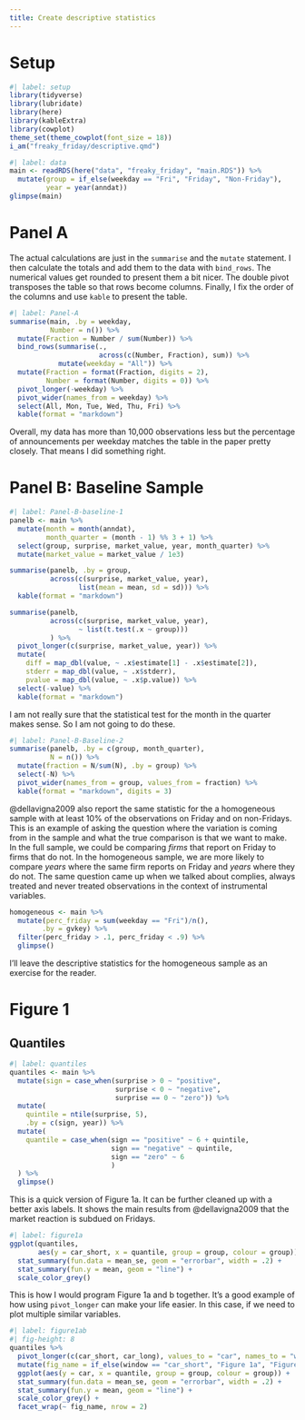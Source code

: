 ```yaml
---
title: Create descriptive statistics
---
```


# Setup

```r
#| label: setup
library(tidyverse)
library(lubridate)
library(here)
library(kableExtra)
library(cowplot)
theme_set(theme_cowplot(font_size = 18))
i_am("freaky_friday/descriptive.qmd")
```

```r
#| label: data
main <- readRDS(here("data", "freaky_friday", "main.RDS")) %>%
  mutate(group = if_else(weekday == "Fri", "Friday", "Non-Friday"),
         year = year(anndat))
glimpse(main)
```

# Panel A


The actual calculations are just in the `summarise` and the `mutate` statement. I then calculate the totals and add them to the data with `bind_rows`. The numerical values get rounded to present them a bit nicer. The double pivot transposes the table so that rows become columns. Finally, I fix the order of the columns and use `kable` to present the table.

```r
#| label: Panel-A
summarise(main, .by = weekday,
          Number = n()) %>%
  mutate(Fraction = Number / sum(Number)) %>%
  bind_rows(summarise(.,
                      across(c(Number, Fraction), sum)) %>%
            mutate(weekday = "All")) %>%
  mutate(Fraction = format(Fraction, digits = 2),
         Number = format(Number, digits = 0)) %>%
  pivot_longer(-weekday) %>%
  pivot_wider(names_from = weekday) %>%
  select(All, Mon, Tue, Wed, Thu, Fri) %>%
  kable(format = "markdown")
```

Overall, my data has more than 10,000 observations less but the percentage of announcements per weekday matches the table in the paper pretty closely. That means I did something right.

# Panel B: Baseline Sample

```r
#| label: Panel-B-baseline-1
panelb <- main %>%
  mutate(month = month(anndat),
         month_quarter = (month - 1) %% 3 + 1) %>%
  select(group, surprise, market_value, year, month_quarter) %>%
  mutate(market_value = market_value / 1e3)

summarise(panelb, .by = group,
          across(c(surprise, market_value, year),
                 list(mean = mean, sd = sd))) %>%
  kable(format = "markdown")

summarise(panelb,
          across(c(surprise, market_value, year),
                 ~ list(t.test(.x ~ group)))
          ) %>%
  pivot_longer(c(surprise, market_value, year)) %>%
  mutate(
    diff = map_dbl(value, ~ .x$estimate[1] - .x$estimate[2]),
    stderr = map_dbl(value, ~ .x$stderr),
    pvalue = map_dbl(value, ~ .x$p.value)) %>%
  select(-value) %>%
  kable(format = "markdown")
```

I am not really sure that the statistical test for the month in the quarter makes sense. So I am not going to do these.

```r
#| label: Panel-B-Baseline-2
summarise(panelb, .by = c(group, month_quarter),
          N = n()) %>%
  mutate(fraction = N/sum(N), .by = group) %>%
  select(-N) %>%
  pivot_wider(names_from = group, values_from = fraction) %>%
  kable(format = "markdown", digits = 3)
```

@dellavigna2009 also report the same statistic for the a homogeneous sample with at least 10% of the observations on Friday and on non-Fridays. This is an example of asking the question where the variation is coming from in the sample and what the true comparison is that we want to make. In the full sample, we could be comparing *firms* that report on Friday to firms that do not. In the homogeneous sample, we are more likely to compare *years* where the same firm reports on Friday and *years* where they do not. The same question came up when we talked about complies, always treated and never treated observations in the context of instrumental variables.

```r
homogeneous <- main %>%
  mutate(perc_friday = sum(weekday == "Fri")/n(),
        .by = gvkey) %>%
  filter(perc_friday > .1, perc_friday < .9) %>%
  glimpse()
```

I'll leave the descriptive statistics for the homogeneous sample as an exercise for the reader.

# Figure 1

## Quantiles

```r
#| label: quantiles
quantiles <- main %>%
  mutate(sign = case_when(surprise > 0 ~ "positive",
                          surprise < 0 ~ "negative",
                          surprise == 0 ~ "zero")) %>%
  mutate(
    quintile = ntile(surprise, 5),
    .by = c(sign, year)) %>%
  mutate(
    quantile = case_when(sign == "positive" ~ 6 + quintile,
                         sign == "negative" ~ quintile,
                         sign == "zero" ~ 6
                         )
  ) %>%
  glimpse()
```

This is a quick version of Figure 1a. It can be further cleaned up with a better axis labels. It shows the main results from @dellavigna2009 that the market reaction is subdued on Fridays. 

```r
#| label: figure1a
ggplot(quantiles,
       aes(y = car_short, x = quantile, group = group, colour = group)) +
  stat_summary(fun.data = mean_se, geom = "errorbar", width = .2) +
  stat_summary(fun.y = mean, geom = "line") +
  scale_color_grey()
```

This is how I would program Figure 1a and b together. It's a good example of how using `pivot_longer` can make your life easier. In this case, if we need to plot multiple similar variables.

```r
#| label: figure1ab
#| fig-height: 8
quantiles %>%
  pivot_longer(c(car_short, car_long), values_to = "car", names_to = "window") %>%
  mutate(fig_name = if_else(window == "car_short", "Figure 1a", "Figure 1b")) %>%
  ggplot(aes(y = car, x = quantile, group = group, colour = group)) +
  stat_summary(fun.data = mean_se, geom = "errorbar", width = .2) +
  stat_summary(fun.y = mean, geom = "line") +
  scale_color_grey() +
  facet_wrap(~ fig_name, nrow = 2)
```
